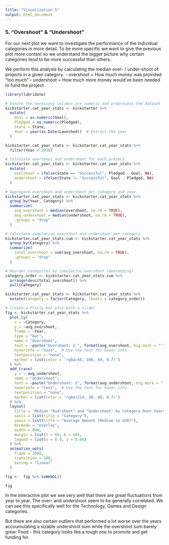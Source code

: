 ```yaml
---
title: "Visualization 5"
output: html_document
---
```


### 5. "Overshoot" & "Undershoot"

For our next plot we want to investigate the performance of the individual categories in more detail. To be more specific we want to give the previous plot more context so we understand the bigger picture why certain categories tend to be more successful than others.

We perform this analysis by calculating the median over- / under-shoot of projects in a given category.
- overshoot = How much money was provided "too much"
- undershoot = How much more money would've been needed to fund the project

```r
library(lubridate)

# Ensure the necessary columns are numeric and preprocess the dataset
kickstarter.cat_year_stats <- kickstarter %>%
  mutate(
    Goal = as.numeric(Goal),
    Pledged = as.numeric(Pledged),
    State = State,
    Year = year(as.Date(Launched))  # Extract the year
  )

kickstarter.cat_year_stats <- kickstarter.cat_year_stats %>%
  filter(Year < 2018)

# Calculate overshoot and undershoot for each project
kickstarter.cat_year_stats <- kickstarter.cat_year_stats %>%
  mutate(
    overshoot = ifelse(State == "Successful", Pledged - Goal, NA),
    undershoot = ifelse(State != "Successful", Goal - Pledged, NA)
  )

# Aggregate overshoot and undershoot per category and year
kickstarter.cat_year_stats <- kickstarter.cat_year_stats %>%
  group_by(Year, Category) %>%
  summarize(
    avg_overshoot = median(overshoot, na.rm = TRUE),
    avg_undershoot = median(undershoot, na.rm = TRUE),
    .groups = "drop"
  )

# Calculate cumulative overshoot and undershoot per category
kickstarter.cat_year_stats.cum <- kickstarter.cat_year_stats %>%
  group_by(Category) %>%
  summarize(
    total_overshoot = sum(avg_overshoot, na.rm = TRUE),
    .groups = "drop"
  )

# Reorder categories by cumulative overshoot (descending)
category_order <- kickstarter.cat_year_stats.cum %>%
  arrange(desc(total_overshoot)) %>%
  pull(Category)

kickstarter.cat_year_stats <- kickstarter.cat_year_stats %>%
  mutate(Category = factor(Category, levels = category_order))

# Create a Plotly bar plot with a slider
fig <- kickstarter.cat_year_stats %>%
  plot_ly(
    x = ~Category,
    y = ~avg_overshoot,
    frame = ~Year,
    type = "bar",
    name = "Overshoot",
    text = ~paste("Overshoot: $ ", format(avg_overshoot, big.mark = "'", trim = TRUE)),
    hoverinfo = "text",  # Use the text for hover info
    textposition = "none",
    marker = list(color = 'rgba(44, 160, 44, 0.7)')
  ) %>%
  add_trace(
    y = ~-avg_undershoot,
    name = "Undershoot",
    text = ~paste("Undershoot: $", format(avg_undershoot, big.mark = "'", trim = TRUE)),
    hoverinfo = "text",  # Use the text for hover info
    textposition = "none",
    marker = list(color = 'rgba(214, 39, 40, 0.7)')
  ) %>%
  layout(
    title = 'Median "Overshoot" and "Undershoot" by Category Over Years',
    xaxis = list(title = "Category"),
    yaxis = list(title = "Average Amount (Median in USD)"),
    barmode = "overlay",
    width = 800,
    margin = list(t = 60, b = 60),
    legend = list(x = 0.9, y = 0.98)
  ) %>%
  animation_opts(
    frame = 1000,
    transition = 500,
    easing = "linear"
  )

fig <-  fig %>% toWebGL()

fig

```

In the interactive plot we see very well that there are great fluctuations from year to year. The over- and undershoot seem to be generally correlated. We can see this specifically well for the Technology, Games and Design categories.

But there are also certain outliers that performed a lot worse over the years accoumulating a sizable undershoot sum while the overshoot sum barely grew: Food - this category looks like a tough one to promote and get funding for.